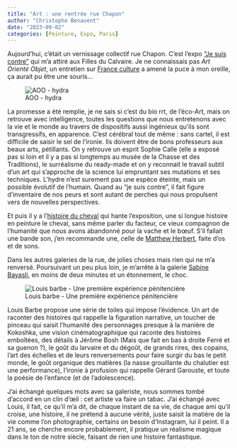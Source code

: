 ```yaml
---
title: "Art : une rentrée rue Chapon"
author: "Christophe Benavent"
date: "2023-09-02"
categories: [Peinture, Expo, Paris]
---
```


Aujourd'hui, c'était un vernissage collectif rue Chapon. C'est l'expo ["Je suis contre"](https://www.fillesducalvaire.com/exhibitions/148/overview/) qui m'a attiré aux Filles du Calvaire. Je ne connaissais pas *Art Orienté Objet*, un entretien sur [France culture](https://www.radiofrance.fr/franceculture/podcasts/les-midis-de-culture/art-oriente-objet-le-duo-artistique-qui-nous-desoriente-7941429) a amené la puce à mon oreille, ça aurait pu être une souris...

![AOO - hydra](AOO.jpg)

La promesse a été remplie, je ne sais si c'est du bio rrt, de l'éco-Art, mais on retrouve avec intelligence, toutes les questions que nous entretenons avec la vie et le monde au travers de dispositifs aussi ingénieux qu'ils sont transgressifs, en apparence. C'est cérébral tout de même : sans cartel, il est difficile de saisir le sel de l'ironie. Ils doivent être de bons professeurs aux beaux arts, pétillants. On y retrouve un esprit Sophie Calle (elle a exposé pas si loin et il y a pas si longtemps au musée de la Chasse et des Traditions), le surréalisme du ready-made et on y reconnait le travail subtil d'un art qui s'approche de la science lui empruntant ses mutations et ses techniques. L'hydre n'est surement pas une espèce éteinte, mais un possible évolutif de l'humain. Quand au "je suis contre", il fait figure d'inventaire de nos peurs et sont autant de perches qui nous propulsent vers de nouvelles perspectives.

Et puis il y a l'[histoire du cheval](https://www.youtube.com/watch?v=FSJXdewBiVo) qui hante l'exposition, une si longue histoire en peinture le cheval, sans même parler du facteur, ce vieux compagnon de l'humanité que nous avons abandonné pour la vache et le bœuf. S'il fallait une bande son, j'en recommande une, celle de [Matthew Herbert](https://matthewherbert.bandcamp.com/album/the-horse), faite d'os et de sons.

Dans les autres galeries de la rue, de jolies choses mais rien qui ne m'a renversé. Poursuivant un peu plus loin, je m'arrête à la galerie [Sabine Bayasli](https://galeriesabinebayasli.com/), en moins de deux minutes et un étonnement, le choc.


![Louis barbe - Une première expérience pénitencière](LouisBarbe.jpg)

Louis Barbe propose une série de toiles qui impose l'évidence. Un art de raconter des histoires qui rappelle la figuration narrative, un toucher de pinceau qui saisit l'humanité des personnages presque à la manière de Kokoshka, une vision cinématographique qui raconte des histoires emboîtées, des détails à Jérôme Bosh (Mais que fait en bas à droite Ferré et sa guenon ?), le goût du larvaire et du dégoût, de grands rires, des copains, l'art des échelles et de leurs renversements pour faire surgir du bas le petit monde, le goût organique des matières (la nasse grouillante du chalutier est une performance), l'ironie à profusion qui rappelle Gérard Garouste, et toute la poésie de l'enfance (et de l'adolescence).

J'ai échangé quelques mots avec sa galeriste, nous sommes tombé d'accord en un clin d'œil : cet artiste va faire un tabac. J'ai échangé avec Louis, il fait, ce qu'il m'a dit, de chaque instant de sa vie, de chaque ami qu'il croise, une histoire, il ne prétend à aucune vérité, juste saisit la matière de la vie comme l'on photographie, certains on besoin d'Instagram, lui il peint. Il a 21 ans, se cherche encore probablement, il pratique un réalisme magique dans le ton de notre siècle, faisant de rien une histoire fantastique.
